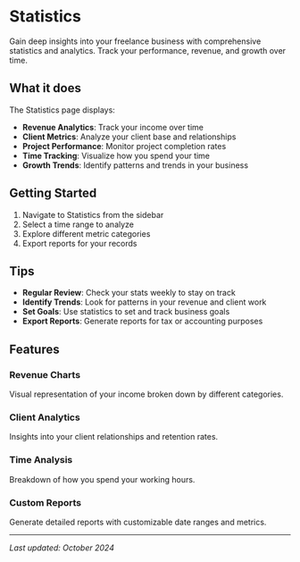 # Statistics

Gain deep insights into your freelance business with comprehensive statistics and analytics. Track your performance, revenue, and growth over time.

## What it does

The Statistics page displays:

- **Revenue Analytics**: Track your income over time
- **Client Metrics**: Analyze your client base and relationships
- **Project Performance**: Monitor project completion rates
- **Time Tracking**: Visualize how you spend your time
- **Growth Trends**: Identify patterns and trends in your business

## Getting Started

1. Navigate to Statistics from the sidebar
2. Select a time range to analyze
3. Explore different metric categories
4. Export reports for your records

## Tips

- **Regular Review**: Check your stats weekly to stay on track
- **Identify Trends**: Look for patterns in your revenue and client work
- **Set Goals**: Use statistics to set and track business goals
- **Export Reports**: Generate reports for tax or accounting purposes

## Features

### Revenue Charts
Visual representation of your income broken down by different categories.

### Client Analytics
Insights into your client relationships and retention rates.

### Time Analysis
Breakdown of how you spend your working hours.

### Custom Reports
Generate detailed reports with customizable date ranges and metrics.

---

*Last updated: October 2024*

